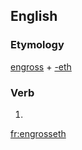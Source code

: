 ==English==

===Etymology===
[[engross]] + [[-eth]]

===Verb===
{{head|en|verb form}}

# {{en-archaic third-person singular of|engross}}

[[fr:engrosseth]]